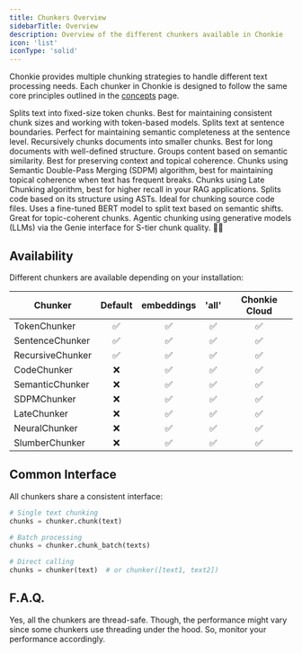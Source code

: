 ```yaml
---
title: Chunkers Overview
sidebarTitle: Overview
description: Overview of the different chunkers available in Chonkie
icon: 'list'
iconType: 'solid'
---
```


Chonkie provides multiple chunking strategies to handle different text processing needs. Each chunker in Chonkie is designed to follow the same core principles
outlined in the [concepts](/getting-started/concepts) page.

<CardGroup cols={2}>
  <Card
    title="TokenChunker"
    icon="scissors"
    href="/chunkers/token-chunker"
  >
    Splits text into fixed-size token chunks. Best for maintaining consistent chunk sizes and working with token-based models.
  </Card>
  <Card
    title="SentenceChunker"
    icon="align-left"
    href="/chunkers/sentence-chunker"
  >
    Splits text at sentence boundaries. Perfect for maintaining semantic completeness at the sentence level.
  </Card>
  <Card
    title="RecursiveChunker"
    icon="chart-tree-map"
    href="/chunkers/recursive-chunker"
  >
    Recursively chunks documents into smaller chunks. Best for long documents with well-defined structure.
  </Card>
  <Card
    title="SemanticChunker"
    icon="brain"
    href="/chunkers/semantic-chunker"
  >
    Groups content based on semantic similarity. Best for preserving context and topical coherence.
  </Card>
  <Card
    title="SDPMChunker"
    icon="brain"
    href="/chunkers/sdpm-chunker"
  >
    Chunks using Semantic Double-Pass Merging (SDPM) algorithm, best for maintaining topical coherence when text has frequent breaks. 
  </Card>
  <Card
    title="LateChunker"
    icon="clock"
    href="/chunkers/late-chunker"
  >
    Chunks using Late Chunking algorithm, best for higher recall in your RAG applications.
  </Card>
  <Card
    title="CodeChunker"
    icon="laptop"
    href="/chunkers/code-chunker"
  >
    Splits code based on its structure using ASTs. Ideal for chunking source code files.
  </Card>
  <Card
    title="NeuralChunker"
    icon="network-wired"
    href="/chunkers/neural-chunker"
  >
    Uses a fine-tuned BERT model to split text based on semantic shifts. Great for topic-coherent chunks.
  </Card>
  <Card
    title="SlumberChunker"
    icon="wand-magic-sparkles"
    href="/chunkers/slumber-chunker"
  >
    Agentic chunking using generative models (LLMs) via the Genie interface for S-tier chunk quality. 🦛🧞
  </Card>
</CardGroup>

## Availability

Different chunkers are available depending on your installation:

| Chunker         | Default | embeddings | 'all' | Chonkie Cloud |
|-----------------|:-------:|:----------:|:-----:|:-------------:|
| TokenChunker    | ✅      | ✅         | ✅    | ✅            |
| SentenceChunker | ✅      | ✅         | ✅    | ✅            |
| RecursiveChunker| ✅      | ✅         | ✅    | ✅            |
| CodeChunker     | ❌      | ✅         | ✅    | ✅            |
| SemanticChunker | ❌      | ✅         | ✅    | ✅            |
| SDPMChunker     | ❌      | ✅         | ✅    | ✅            |
| LateChunker     | ❌      | ✅         | ✅    | ✅            |
| NeuralChunker   | ❌      | ✅         | ✅    | ✅            |
| SlumberChunker  | ❌      | ✅         | ✅    | ✅            |

## Common Interface

All chunkers share a consistent interface:

```python
# Single text chunking
chunks = chunker.chunk(text)

# Batch processing
chunks = chunker.chunk_batch(texts)

# Direct calling
chunks = chunker(text)  # or chunker([text1, text2])
```

## F.A.Q.

<AccordionGroup>
  <Accordion title="Are all the chunkers thread-safe?" icon="reel">
    Yes, all the chunkers are thread-safe. Though, the performance might vary since some chunkers use threading under the hood. So, monitor your performance accordingly.
  </Accordion>
</AccordionGroup>